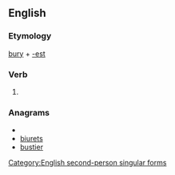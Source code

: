 ==English==

===Etymology===
[[bury]] + [[-est]]

===Verb===
{{infl|en|verb form}}

# {{archaic}} {{form of|Second-person singular simple present form|bury}}

===Anagrams===
* {{alphagram|beirstu}}
* [[biurets#English|biurets]]
* [[bustier#English|bustier]]


[[Category:English second-person singular forms]]